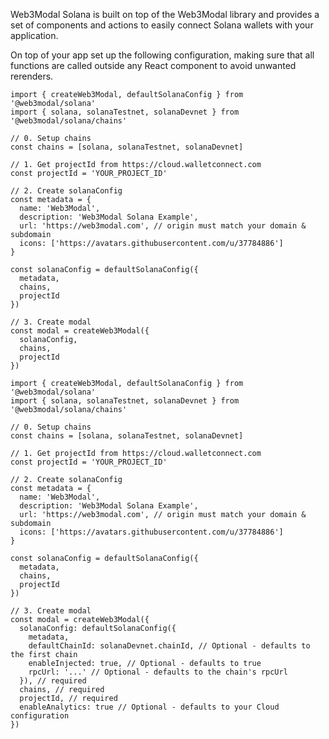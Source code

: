 
Web3Modal Solana is built on top of the Web3Modal library and provides a set of components and actions to easily connect Solana wallets with your application.

On top of your app set up the following configuration, making sure that all functions are called outside any React component to avoid unwanted rerenders.

<Tabs>
<TabItem value="default" label="Default">

```tsx
import { createWeb3Modal, defaultSolanaConfig } from '@web3modal/solana'
import { solana, solanaTestnet, solanaDevnet } from '@web3modal/solana/chains'

// 0. Setup chains
const chains = [solana, solanaTestnet, solanaDevnet]

// 1. Get projectId from https://cloud.walletconnect.com
const projectId = 'YOUR_PROJECT_ID'

// 2. Create solanaConfig
const metadata = {
  name: 'Web3Modal',
  description: 'Web3Modal Solana Example',
  url: 'https://web3modal.com', // origin must match your domain & subdomain
  icons: ['https://avatars.githubusercontent.com/u/37784886']
}

const solanaConfig = defaultSolanaConfig({
  metadata,
  chains,
  projectId
})

// 3. Create modal
const modal = createWeb3Modal({
  solanaConfig,
  chains,
  projectId
})
```

</TabItem>
<TabItem value="custom" label="Custom">

```tsx
import { createWeb3Modal, defaultSolanaConfig } from '@web3modal/solana'
import { solana, solanaTestnet, solanaDevnet } from '@web3modal/solana/chains'

// 0. Setup chains
const chains = [solana, solanaTestnet, solanaDevnet]

// 1. Get projectId from https://cloud.walletconnect.com
const projectId = 'YOUR_PROJECT_ID'

// 2. Create solanaConfig
const metadata = {
  name: 'Web3Modal',
  description: 'Web3Modal Solana Example',
  url: 'https://web3modal.com', // origin must match your domain & subdomain
  icons: ['https://avatars.githubusercontent.com/u/37784886']
}

const solanaConfig = defaultSolanaConfig({
  metadata,
  chains,
  projectId
})

// 3. Create modal
const modal = createWeb3Modal({
  solanaConfig: defaultSolanaConfig({
    metadata,
    defaultChainId: solanaDevnet.chainId, // Optional - defaults to the first chain
    enableInjected: true, // Optional - defaults to true
    rpcUrl: '...' // Optional - defaults to the chain's rpcUrl
  }), // required
  chains, // required
  projectId, // required
  enableAnalytics: true // Optional - defaults to your Cloud configuration
})
```

</TabItem>
</Tabs>
